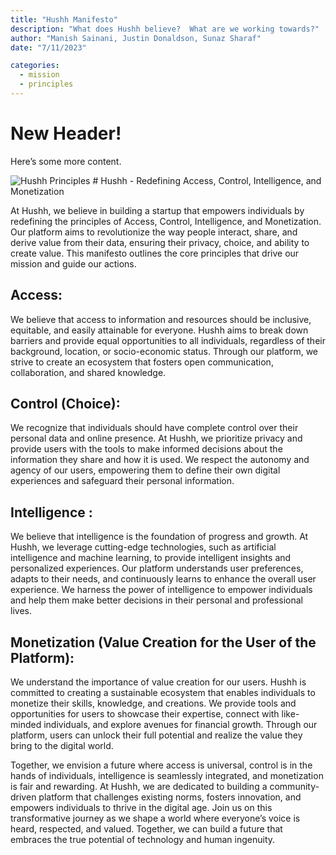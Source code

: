 ```yaml
---
title: "Hushh Manifesto"
description: "What does Hushh believe?  What are we working towards?"
author: "Manish Sainani, Justin Donaldson, Sunaz Sharaf"
date: "7/11/2023"

categories:
  - mission
  - principles
---
```


# New Header!

Here's some more content.

![Hushh Principles](images/omgjjd_A_scientist_writing_a_set_of_core_principles_for_an_AI_07bc5c5e-e3d4-447a-80e3-8401f4767591.png)
# Hushh - Redefining Access, Control, Intelligence, and Monetization

At Hushh, we believe in building a startup that empowers individuals by
redefining the principles of Access, Control, Intelligence, and Monetization.
Our platform aims to revolutionize the way people interact, share, and derive
value from their data, ensuring their privacy, choice, and ability to create
value. This manifesto outlines the core principles that drive our mission and
guide our actions.

## Access:

We believe that access to information and resources should be inclusive,
equitable, and easily attainable for everyone. Hushh aims to break down
barriers and provide equal opportunities to all individuals, regardless of
their background, location, or socio-economic status. Through our platform, we
strive to create an ecosystem that fosters open communication, collaboration,
and shared knowledge.

## Control (Choice):

We recognize that individuals should have complete control over their personal
data and online presence. At Hushh, we prioritize privacy and provide users
with the tools to make informed decisions about the information they share and
how it is used. We respect the autonomy and agency of our users, empowering
them to define their own digital experiences and safeguard their personal
information.

## Intelligence :

We believe that intelligence is the foundation of progress and growth. At
Hushh, we leverage cutting-edge technologies, such as artificial intelligence
and machine learning, to provide intelligent insights and personalized
experiences. Our platform understands user preferences, adapts to their needs,
and continuously learns to enhance the overall user experience. We harness the
power of intelligence to empower individuals and help them make better
decisions in their personal and professional lives.

## Monetization (Value Creation for the User of the Platform):

We understand the importance of value creation for our users. Hushh is
committed to creating a sustainable ecosystem that enables individuals to
monetize their skills, knowledge, and creations. We provide tools and
opportunities for users to showcase their expertise, connect with like-minded
individuals, and explore avenues for financial growth. Through our platform,
users can unlock their full potential and realize the value they bring to the
digital world.

Together, we envision a future where access is universal, control is in the
hands of individuals, intelligence is seamlessly integrated, and monetization
is fair and rewarding. At Hushh, we are dedicated to building a
community-driven platform that challenges existing norms, fosters innovation,
and empowers individuals to thrive in the digital age. Join us on this
transformative journey as we shape a world where everyone's voice is heard,
respected, and valued. Together, we can build a future that embraces the true
potential of technology and human ingenuity.
